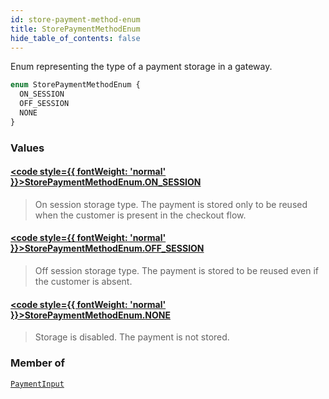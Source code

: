 ```yaml
---
id: store-payment-method-enum
title: StorePaymentMethodEnum
hide_table_of_contents: false
---
```








Enum representing the type of a payment storage in a gateway.

```graphql
enum StorePaymentMethodEnum {
  ON_SESSION
  OFF_SESSION
  NONE
}
```


### Values

#### [<code style={{ fontWeight: 'normal' }}>StorePaymentMethodEnum.<b>ON_SESSION</b></code>](#) 
> On session storage type. The payment is stored only to be reused when the customer is present in the checkout flow.
> 

#### [<code style={{ fontWeight: 'normal' }}>StorePaymentMethodEnum.<b>OFF_SESSION</b></code>](#) 
> Off session storage type. The payment is stored to be reused even if the customer is absent.
> 

#### [<code style={{ fontWeight: 'normal' }}>StorePaymentMethodEnum.<b>NONE</b></code>](#) 
> Storage is disabled. The payment is not stored.
> 



### Member of

[`PaymentInput`](../../../developer/api-reference/inputs/payment-input)  <Badge class="secondary" text="input"/>



